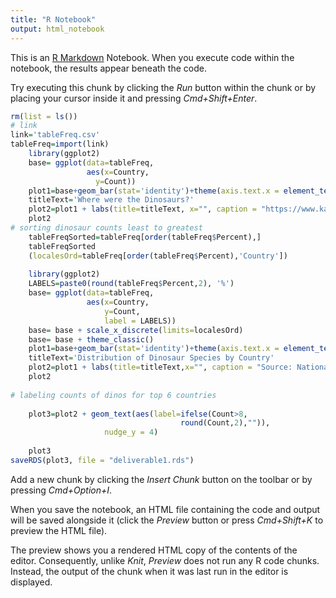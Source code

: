 ```yaml
---
title: "R Notebook"
output: html_notebook
---
```


This is an [R Markdown](http://rmarkdown.rstudio.com) Notebook. When you execute code within the notebook, the results appear beneath the code. 

Try executing this chunk by clicking the *Run* button within the chunk or by placing your cursor inside it and pressing *Cmd+Shift+Enter*. 

```r
rm(list = ls()) 
# link
link='tableFreq.csv'
tableFreq=import(link)
    library(ggplot2)
    base= ggplot(data=tableFreq,
                 aes(x=Country,
                   y=Count)) 
    plot1=base+geom_bar(stat='identity')+theme(axis.text.x = element_text(angle = 90))
    titleText='Where were the Dinosaurs?'
    plot2=plot1 + labs(title=titleText, x="", caption = "https://www.kaggle.com/datasets/kjanjua/jurassic-park-the-exhaustive-dinosaur-dataset?resource=download")
    plot2
# sorting dinosaur counts least to greatest
    tableFreqSorted=tableFreq[order(tableFreq$Percent),]
    tableFreqSorted
    (localesOrd=tableFreq[order(tableFreq$Percent),'Country'])
    
    library(ggplot2)
    LABELS=paste0(round(tableFreq$Percent,2), '%')
    base= ggplot(data=tableFreq,
                 aes(x=Country,
                     y=Count,
                     label = LABELS))
    base= base + scale_x_discrete(limits=localesOrd) 
    base= base + theme_classic()
    plot1=base+geom_bar(stat='identity')+theme(axis.text.x = element_text(angle = 90))
    titleText='Distribution of Dinosaur Species by Country'
    plot2=plot1 + labs(title=titleText,x="", caption = "Source: National History Museum", subtitle = "76% of dinosaur species were discovered in 6 out of 31 countries")
    plot2
    
# labeling counts of dinos for top 6 countries
    
    plot3=plot2 + geom_text(aes(label=ifelse(Count>8,
                                      round(Count,2),"")),
                     nudge_y = 4)
            
    plot3
saveRDS(plot3, file = "deliverable1.rds")
```

Add a new chunk by clicking the *Insert Chunk* button on the toolbar or by pressing *Cmd+Option+I*.

When you save the notebook, an HTML file containing the code and output will be saved alongside it (click the *Preview* button or press *Cmd+Shift+K* to preview the HTML file). 

The preview shows you a rendered HTML copy of the contents of the editor. Consequently, unlike *Knit*, *Preview* does not run any R code chunks. Instead, the output of the chunk when it was last run in the editor is displayed.

